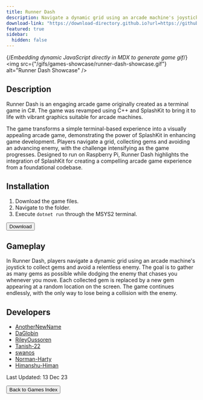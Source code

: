 ```yaml
---
title: Runner Dash
description: Navigate a dynamic grid using an arcade machine's joystick to collect gems and avoid a relentless enemy!
download-link: "https://download-directory.github.io?url=https://github.com/thoth-tech/arcade-games/tree/main/games/Runner_Dash"
featured: true
sidebar:
  hidden: false
---
```


{/*Embedding dynamic JavaScript directly in MDX to generate game gif*/}
<img
  src={"/gifs/games-showcase/runner-dash-showcase.gif"}
  alt="Runner Dash Showcase"
/>
        
## Description

Runner Dash is an engaging arcade game originally created as a terminal game in C#. The game was revamped using C++ and SplashKit to bring it to life with vibrant graphics suitable for arcade machines.

The game transforms a simple terminal-based experience into a visually appealing arcade game, demonstrating the power of SplashKit in enhancing game development. Players navigate a grid, collecting gems and avoiding an advancing enemy, with the challenge intensifying as the game progresses. Designed to run on Raspberry Pi, Runner Dash highlights the integration of SplashKit for creating a compelling arcade game experience from a foundational codebase.

## Installation

1. Download the game files.
1. Navigate to the folder.
1. Execute `dotnet run` through the MSYS2 terminal.

<div class="centered-button-container">
  <button
    class="custom-button"
    onclick="window.open('https://download-directory.github.io?url=https://github.com/thoth-tech/arcade-games/tree/main/games/Runner_Dash', '_blank')">
    Download
  </button>
</div>
        
## Gameplay
        
In Runner Dash, players navigate a dynamic grid using an arcade machine's joystick to collect gems and avoid a relentless enemy. The goal is to gather as many gems as possible while dodging the enemy that chases you whenever you move. Each collected gem is replaced by a new gem appearing at a random location on the screen. The game continues endlessly, with the only way to lose being a collision with the enemy.
        
## Developers
        
- [AnotherNewName](https://github.com/AnotherNewName)
- [DaGlobin](https://github.com/DaGoblin)
- [RileyOussoren](https://github.com/RileyOussoren)
- [Tanish-22](https://github.com/Tanish-22)
- [swanos](https://github.com/swanos)
- [Norman-Harty](https://github.com/Norman-Harty)
- [Himanshu-Himan](https://github.com/Himanshu-Himan)

Last Updated: 13 Dec 23

<div class="centered-button-container">
  <button class="custom-button" onclick="location.href='/games'">
    Back to Games Index
  </button>
</div>